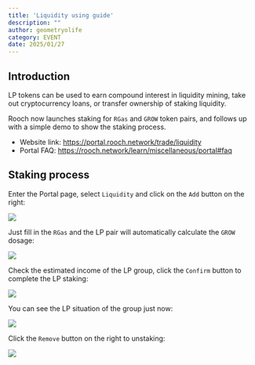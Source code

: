 ```yaml
---
title: 'Liquidity using guide'
description: ""
author: geometryolife
category: EVENT
date: 2025/01/27
---
```



<PostHeader />

## Introduction

LP tokens can be used to earn compound interest in liquidity mining, take out cryptocurrency loans, or transfer ownership of staking liquidity.

Rooch now launches staking for `RGas` and `GROW` token pairs, and follows up with a simple demo to show the staking process.

- Website link: https://portal.rooch.network/trade/liquidity
- Portal FAQ: https://rooch.network/learn/miscellaneous/portal#faq

## Staking process

Enter the Portal page, select `Liquidity` and click on the `Add` button on the right:

![](/blog/liquidity/liquidity-home.png)

Just fill in the `RGas` and the LP pair will automatically calculate the `GROW` dosage:

![](/blog/liquidity/liquidity-add.png)

Check the estimated income of the LP group, click the `Confirm` button to complete the LP staking:

![](/blog/liquidity/liquidity-confirm.png)

You can see the LP situation of the group just now:

![](/blog/liquidity/liquidity-your.png)

Click the `Remove` button on the right to unstaking:

![](/blog/liquidity/liquidity-remove.png)
